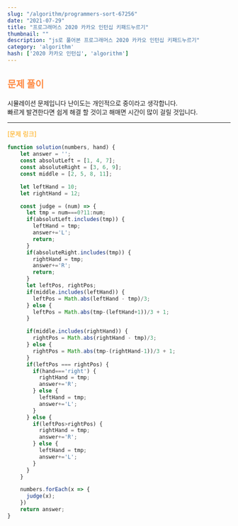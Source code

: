 ```yaml
---
slug: "/algorithm/programmers-sort-67256"
date: "2021-07-29"
title: "프로그래머스 2020 카카오 인턴십 키패드누르기"
thumbnail: ""
description: "js로 풀어본 프로그래머스 2020 카카오 인턴십 키패드누르기"
category: 'algorithm'
hash: ['2020 카카오 인턴십', 'algorithm']
---
```


## <div style="color: #FE8B44;margin-bottom: 1.2rem;">문제 풀이</div>

시뮬레이션 문제입니다 난이도는 개인적으로 중이라고 생각합니다.<br/>
빠르게 발견한다면 쉽게 해결 할 것이고 해매면 시간이 많이 걸릴 것입니다.<br/>

---

<a href="https://programmers.co.kr/learn/courses/30/lessons/67256"
style="color: orange;text-decoration: none;">
[문제 링크]
</a>

```javascript
function solution(numbers, hand) {
    let answer = '';
    const absolutLeft = [1, 4, 7];
    const absoluteRight = [3, 6, 9];
    const middle = [2, 5, 8, 11];

    let leftHand = 10;
    let rightHand = 12;

    const judge = (num) => {
      let tmp = num===0?11:num;
      if(absolutLeft.includes(tmp)) {
        leftHand = tmp;
        answer+='L';
        return;
      }
      if(absoluteRight.includes(tmp)) {
        rightHand = tmp;
        answer+='R';
        return;
      }
      let leftPos, rightPos;
      if(middle.includes(leftHand)) {
        leftPos = Math.abs(leftHand - tmp)/3;
      } else {
        leftPos = Math.abs(tmp-(leftHand+1))/3 + 1;
      }

      if(middle.includes(rightHand)) {
        rightPos = Math.abs(rightHand - tmp)/3;
      } else {
        rightPos = Math.abs(tmp-(rightHand-1))/3 + 1;
      }
      if(leftPos === rightPos) {
        if(hand==='right') {
          rightHand = tmp;
          answer+='R';
        } else {
          leftHand = tmp;
          answer+='L';
        }
      } else {
        if(leftPos>rightPos) {
          rightHand = tmp;
          answer+='R';
        } else {
          leftHand = tmp;
          answer+='L';
        }
      }
    }

    numbers.forEach(x => {
      judge(x);
    })
    return answer;
}
```
